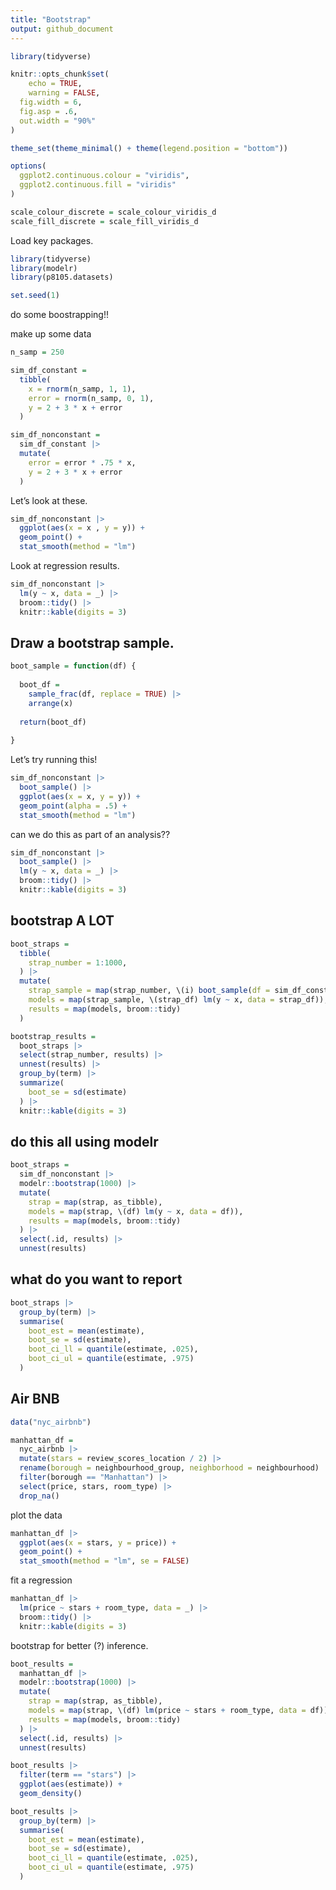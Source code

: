 ```yaml
---
title: "Bootstrap"
output: github_document
---
```


```r
library(tidyverse)

knitr::opts_chunk$set(
	echo = TRUE,
	warning = FALSE,
  fig.width = 6,
  fig.asp = .6,
  out.width = "90%"
)

theme_set(theme_minimal() + theme(legend.position = "bottom"))

options(
  ggplot2.continuous.colour = "viridis",
  ggplot2.continuous.fill = "viridis"
)

scale_colour_discrete = scale_colour_viridis_d
scale_fill_discrete = scale_fill_viridis_d
```

Load key packages.

```r
library(tidyverse)
library(modelr)
library(p8105.datasets)

set.seed(1)
```

do some boostrapping!!

make up some data

```r
n_samp = 250

sim_df_constant =
  tibble(
    x = rnorm(n_samp, 1, 1), 
    error = rnorm(n_samp, 0, 1), 
    y = 2 + 3 * x + error
  )

sim_df_nonconstant = 
  sim_df_constant |> 
  mutate(
    error = error * .75 * x, 
    y = 2 + 3 * x + error
  )
```

Let's look at these.

```r
sim_df_nonconstant |> 
  ggplot(aes(x = x , y = y)) + 
  geom_point() + 
  stat_smooth(method = "lm")
```

Look at regression results. 

```r
sim_df_nonconstant |> 
  lm(y ~ x, data = _) |> 
  broom::tidy() |> 
  knitr::kable(digits = 3)
```


## Draw a bootstrap sample.

```r
boot_sample = function(df) {
  
  boot_df = 
    sample_frac(df, replace = TRUE) |> 
    arrange(x)
  
  return(boot_df)
  
}
```


Let's try running this!

```r
sim_df_nonconstant |> 
  boot_sample() |> 
  ggplot(aes(x = x, y = y)) + 
  geom_point(alpha = .5) + 
  stat_smooth(method = "lm")
```

can we do this as part of an analysis??


```r
sim_df_nonconstant |> 
  boot_sample() |> 
  lm(y ~ x, data = _) |> 
  broom::tidy() |> 
  knitr::kable(digits = 3)
```


## bootstrap A LOT

```r
boot_straps = 
  tibble(
    strap_number = 1:1000,
  ) |> 
  mutate(
    strap_sample = map(strap_number, \(i) boot_sample(df = sim_df_constant)),
    models = map(strap_sample, \(strap_df) lm(y ~ x, data = strap_df)),
    results = map(models, broom::tidy)
  )

bootstrap_results = 
  boot_straps |> 
  select(strap_number, results) |> 
  unnest(results) |> 
  group_by(term) |> 
  summarize(
    boot_se = sd(estimate)
  ) |> 
  knitr::kable(digits = 3)
```


## do this all using modelr

```r
boot_straps = 
  sim_df_nonconstant |> 
  modelr::bootstrap(1000) |> 
  mutate(
    strap = map(strap, as_tibble), 
    models = map(strap, \(df) lm(y ~ x, data = df)),
    results = map(models, broom::tidy)
  ) |> 
  select(.id, results) |> 
  unnest(results)
```

## what do you want to report

```r
boot_straps |> 
  group_by(term) |> 
  summarise(
    boot_est = mean(estimate),
    boot_se = sd(estimate), 
    boot_ci_ll = quantile(estimate, .025),
    boot_ci_ul = quantile(estimate, .975)
  )
```


## Air BNB

```r
data("nyc_airbnb")

manhattan_df = 
  nyc_airbnb |> 
  mutate(stars = review_scores_location / 2) |> 
  rename(borough = neighbourhood_group, neighborhood = neighbourhood) |> 
  filter(borough == "Manhattan") |> 
  select(price, stars, room_type) |> 
  drop_na()
```

plot the data

```r
manhattan_df |> 
  ggplot(aes(x = stars, y = price)) + 
  geom_point() + 
  stat_smooth(method = "lm", se = FALSE)
```

fit a regression

```r
manhattan_df |> 
  lm(price ~ stars + room_type, data = _) |> 
  broom::tidy() |> 
  knitr::kable(digits = 3)
```


bootstrap for better (?) inference.


```r
boot_results = 
  manhattan_df |> 
  modelr::bootstrap(1000) |> 
  mutate(
    strap = map(strap, as_tibble),
    models = map(strap, \(df) lm(price ~ stars + room_type, data = df)),
    results = map(models, broom::tidy)
  ) |> 
  select(.id, results) |> 
  unnest(results) 

boot_results |> 
  filter(term == "stars") |> 
  ggplot(aes(estimate)) + 
  geom_density()

boot_results |> 
  group_by(term) |> 
  summarise(
    boot_est = mean(estimate),
    boot_se = sd(estimate), 
    boot_ci_ll = quantile(estimate, .025),
    boot_ci_ul = quantile(estimate, .975)
  )
  
```